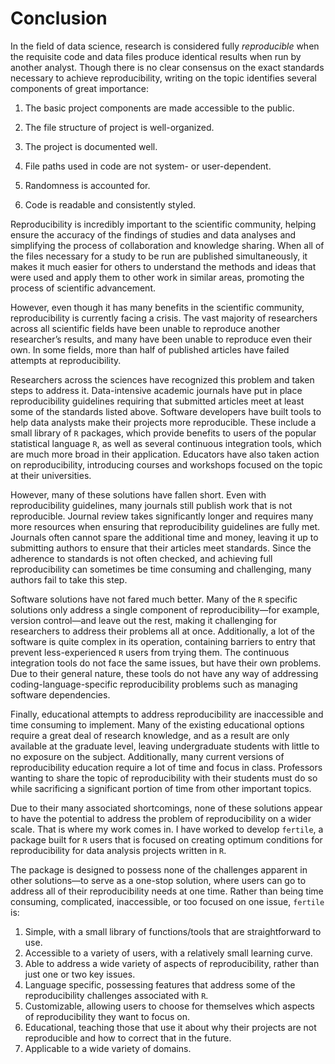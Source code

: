 # Conclusion {-}

In the field of data science, research is considered fully *reproducible* when the requisite code and data files produce identical results when run by another analyst. Though there is no clear consensus on the exact standards necessary to achieve reproducibility, writing on the topic identifies several components of great importance:

1. The basic project components are made accessible to the public.

2. The file structure of project is well-organized.

3. The project is documented well.

4. File paths used in code are not system- or user-dependent.

5. Randomness is accounted for.

6. Code is readable and consistently styled.

Reproducibility is incredibly important to the scientific community, helping ensure the accuracy of the findings of studies and data analyses and simplifying the process of collaboration and knowledge sharing. When all of the files necessary for a study to be run are published simultaneously, it makes it much easier for others to understand the methods and ideas that were used and apply them to other work in similar areas, promoting the process of scientific advancement. 

However, even though it has many benefits in the scientific community, reproducibility is currently facing a crisis. The vast majority of researchers across all scientific fields have been unable to reproduce another researcher's results, and many have been unable to reproduce even their own. In some fields, more than half of published articles have failed attempts at reproducibility.

Researchers across the sciences have recognized this problem and taken steps to address it.
Data-intensive academic journals have put in place reproducibility guidelines requiring that submitted articles meet at least some of the standards listed above. Software developers have built tools to help data analysts make their projects more reproducible. These include a small library of `R` packages, which provide benefits to users of the popular statistical language `R`, as well as several continuous integration tools, which are much more broad in their application. Educators have also taken action on reproducibility, introducing courses and workshops focused on the topic at their universities. 

However, many of these solutions have fallen short. Even with reproducibility guidelines, many journals still publish work that is not reproducible. Journal review takes significantly longer and requires many more resources when ensuring that reproducibility guidelines are fully met. Journals often cannot spare the additional time and money, leaving it up to submitting authors to ensure that their articles meet standards. Since the adherence to standards is not often checked, and achieving full reproducibility can sometimes be time consuming and challenging, many authors fail to take this step. 

Software solutions have not fared much better. Many of the `R` specific solutions only address a single component of reproducibility---for example, version control---and leave out the rest, making it challenging for researchers to address their problems all at once. Additionally, a lot of the software is quite complex in its operation, containing barriers to entry that prevent less-experienced `R` users from trying them. The continuous integration tools do not face the same issues, but have their own problems. Due to their general nature, these tools do not have any way of addressing coding-language-specific reproducibility problems such as managing software dependencies.

Finally, educational attempts to address reproducibility are inaccessible and time consuming to implement. Many of the existing educational options require a great deal of research knowledge, and as a result are only available at the graduate level, leaving undergraduate students with little to no exposure on the subject. Additionally, many current versions of reproducibility education require a lot of time and focus in class. Professors wanting to share the topic of reproducibility with their students must do so while sacrificing a significant portion of time from other important topics. 

Due to their many associated shortcomings, none of these solutions appear to have the potential to address the problem of reproducibility on a wider scale. That is where my work comes in. I have worked to develop `fertile`, a package built for `R` users that is focused on creating optimum conditions for reproducibility for data analysis projects written in `R`.

The package is designed to possess none of the challenges apparent in other solutions---to serve as a one-stop solution, where users can go to address all of their reproducibility needs at one time. Rather than being time consuming, complicated, inaccessible, or too focused on one issue, `fertile` is:

1) Simple, with a small library of functions/tools that are straightforward to use.
2) Accessible to a variety of users, with a relatively small learning curve.
3) Able to address a wide variety of aspects of reproducibility, rather than just one or two key issues.
4) Language specific, possessing features that address some of the reproducibility challenges associated with `R`.
5) Customizable, allowing users to choose for themselves which aspects of reproducibility they want to focus on.
6) Educational, teaching those that use it about why their projects are not reproducible and how to correct that in the future.
7) Applicable to a wide variety of domains.

